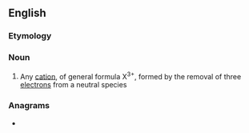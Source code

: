 ==English==

===Etymology===
{{prefix|en|tri|cation}}

===Noun===
{{en-noun}}

# {{lb|en|chemistry}} Any [[cation]], of general formula X<sup>3+</sup>, formed by the removal of three [[electron]]s from a neutral species

===Anagrams===
* {{anagrams|en|citration}}